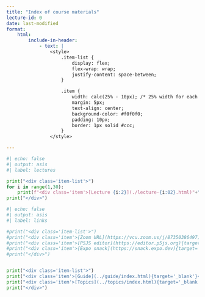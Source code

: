 ```yaml
---
title: "Index of course materials"
lecture-id: 0
date: last-modified
format:
    html:
        include-in-header:
            - text: |
                <style>
                    .item-list {
                        display: flex;
                        flex-wrap: wrap;
                        justify-content: space-between;
                    }

                    .item {
                        width: calc(25% - 10px); /* 25% width for each item with some spacing */
                        margin: 5px;
                        text-align: center;
                        background-color: #f0f0f0;
                        padding: 10px;
                        border: 1px solid #ccc;
                    }
                </style>

---
```


```python
#| echo: false
#| output: asis
#| label: lectures

print("<div class='item-list'>")
for i in range(1,30):
    print(f"<div class='item'>[Lecture {i:2}](./lecture-{i:02}.html)"+"{target='_blank'}</div>")
print("</div>")
```

```python
#| echo: false
#| output: asis
#| label: links

#print("<div class='item-list'>")
#print("<div class='item'>[Zoom URL](https://vcu.zoom.us/j/87350386497){target='_blank'}</div>")
#print("<div class='item'>[P5JS editor](https://editor.p5js.org){target='_blank'}</div>")
#print("<div class='item'>[Expo snack](https://snack.expo.dev){target='_blank'}</div>")
#print("</div>")


print("<div class='item-list'>")
print("<div class='item'>[Guide](../guide/index.html){target='_blank'}</div>")
print("<div class='item'>[Topics](../topics/index.html){target='_blank'}</div>")
print("</div>")

```


